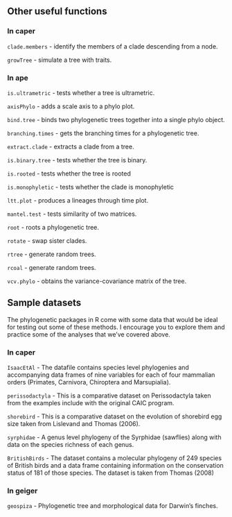 <!---
1. Use standard R Markdown.
2. Headings with "##" will be automatically turned into table of contents. Therefore, for longer tutorials please use this facility.
3. Check that R studio will knit into an HTML document.
4. You can contribute the .rmd file via GitHub (https://github.com/jonesor/learn-basta), **to the master branch ONLY**. To do that you must be a collaborator on the repository (contact me with your username), or you can fork the repository and send a pull request (https://help.github.com/articles/using-pull-requests/).
5. Alternatively you can email me the *rmd file and associated files (e.g. any figures/diagrams.)
6. I will then compile the site on my computer and push it to the gh-pages branch (which is where the website lives). You could also do this, but you will need to have Jekyll and pandoc installed.
-->

## Other useful functions {#useful-functions}


### In caper {#caper}

`clade.members` - identify the members of a clade descending from a node.

`growTree` - simulate a tree with traits.



### In ape {#ape}

`is.ultrametric` - tests whether a tree is ultrametric.

`axisPhylo` - adds a scale axis to a phylo plot.

`bind.tree` - binds two phylogenetic trees together into a single phylo object.

`branching.times` - gets the branching times for a phylogenetic tree.

`extract.clade` - extracts a clade from a tree.

`is.binary.tree` - tests whether the tree is binary.

`is.rooted` - tests whether the tree is rooted

`is.monophyletic` - tests whether the clade is monophyletic

`ltt.plot` - produces a lineages through time plot.

`mantel.test` - tests similarity of two matrices.

`root` - roots a phylogenetic tree.

`rotate` - swap sister clades.

`rtree` - generate random trees.

`rcoal` - generate random trees.

`vcv.phylo` - obtains the variance-covariance matrix of the tree.


## Sample datasets {#datasets}

The phylogenetic packages in R come with some data that would be ideal for testing out some of these methods. I encourage you to explore them and practice some of the analyses that we've covered above.

### In caper

`IsaacEtAl` - The datafile contains species level phylogenies and accompanying data frames of nine variables for each of four mammalian orders (Primates, Carnivora, Chiroptera and Marsupialia).

`perissodactyla` - This is a comparative dataset on Perissodactyla taken from the examples include with the original CAIC program.

`shorebird` - This is a comparative dataset on the evolution of shorebird egg size taken from Lislevand and Thomas (2006).

`syrphidae` - A genus level phylogeny of the Syrphidae (sawflies) along with data on the species richness of each genus.

`BritishBirds` - The dataset contains a molecular phylogeny of 249 species of British birds and a data frame containing information on the conservation status of 181 of those species. The dataset is taken from Thomas (2008)

### In geiger

`geospiza` - Phylogenetic tree and morphological data for Darwin's finches.


